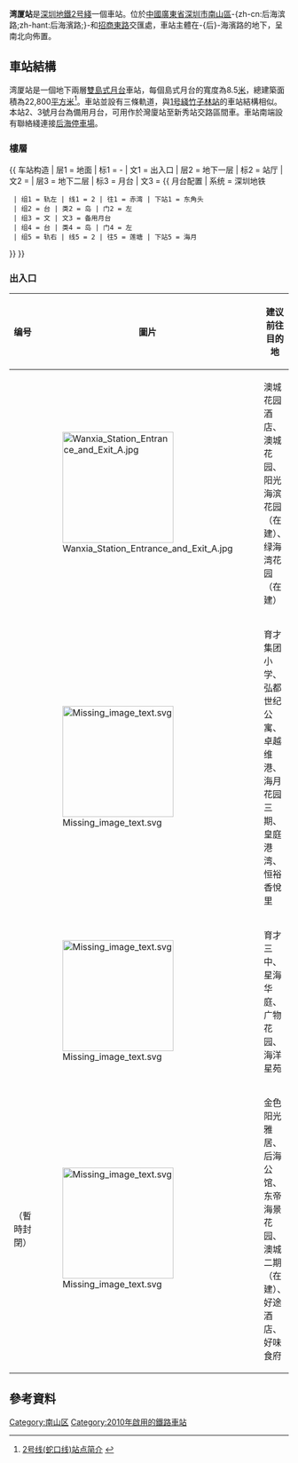 {{noteTA
|G1=Transport
}}
{{Infobox station
|name=湾厦
|eng_name=Wanxia
|engtrans=
|livery=#98FB98
|namecolour=black
|linecolour={{深圳地铁色彩|2}}
|image=Wanxia Station Platform.jpg
|address={{CHN}}[[廣東省|廣東省]][[深圳市|深圳市]][[南山區_(深圳市)|南山區]]-{后}-海濱路與[[招商東路|招商東路]]交界
|coordinates={{coord|22|29|36|N|113|56|19|E|display=it|type:railwaystation}}
|map=
|colour={{colorbox|#98FB98}} 淺綠色
|line={{深圳地鐵|2|sl}}
|hours=
|opened=2010年12月28日
|services= {{Adjacent stations|system=Shenzhen Metro |line1=2|left1=東角頭|right1=海月}}
|structure=地下車站
|platformtype=2個[[島式月台|島式月台]]
|platform=2
|exits=4
|route_map = {{Routemap|inline=yes|legend=no|map=
\\\utSTRf!~MFADEg\\utSTRg!~MFADEg~~{{RoutemapRoute|Licon=U|{{站|海月}}}}
\\\utABZg2\utENDEa!~utSTRc3!~utSTRc2\utABZg3
\\\utSTR!~utSTRc1\utABZg+14\utSTR!~utSTRc4
\\\utSTR+BSl\utSTR+BSlr!~num2r\utSTR+BSr!~num4r
\\\utSTR+BSl!~num1l\utSTR+BSlr!~num3l\utSTR+BSr~~'''B2'''
\\\utSTRc2\utSTR!~utSTRc2\utABZg3\utSTR\
\\\utSTR3!~utSTR3+1!~utSTRc2\utSTR3!~utSTRc2\utSTR
\\\utSTR+1\utSTR+1!~utSTRc4\utENDEa!~utSTRc4\utABZg3\
\\\utSTR\utSTR\utABZg+1\utSTRg!~utSTRc4\
\\\utSTRf\utABZg2\utABZg3\utSTR\~~{{RoutemapRoute|Licon=R|后海停车场}}
\\\utSTR\utABZg+1\utABZg+4\utSTR\
\\\utSTR\utSTR\utSTR2\utSTR3!~utÜWu3\
\\\utSTR\utSTR2\utSTR3+1!~utÜWu1!~utÜWu3\utSTR2+4\utSTRc3
\\\utSTR\utSTR+1!~utÜWu1\utSTR2+4\utSTRc1\utSTR1+4!~utSTRc3!~MFADEfq
\\\utSTRf!~MFADEf\utSTRg!~MFADEf\utSTRc1\utSTR1+4!~MFADEfq\~~{{RoutemapRoute|Licon=D|{{站|东角头}}}}
|bottom=† 路線圖不按真實比例
}}}}
'''湾厦站'''是[[深圳地鐵|深圳地鐵]][[深圳地鐵2号綫|2号綫]]一個車站。位於[[中華人民共和國|中國]][[廣東省|廣東省]][[深圳市|深圳市]][[南山區_(深圳市)|南山區]]-{zh-cn:后海滨路;zh-hant:后海濱路;}-和[[招商東路|招商東路]]交匯處，車站主體在-{后}-海濱路的地下，呈南北向佈置。

==車站結構==
湾厦站是一個地下兩層[[雙島式月台|雙島式月台]]車站，每個島式月台的寬度為8.5[[米_(單位)|米]]，總建築面積為22,800[[平方米|平方米]]<ref>[http://www.szmc.net/02constuction/pop.jsp?infoID=326 2号线(蛇口线)站点简介] {{webarchive|url=https://web.archive.org/web/20100206214946/http://www.szmc.net/02constuction/pop.jsp?infoID=326 |date=2010-02-06 }}</ref>。車站並設有三條軌道，與[[深圳地鐵1号綫|1号綫]][[竹子林站|竹子林站]]的車站結構相似。本站2、3號月台為備用月台，可用作於灣廈站至新秀站交路區間車。車站南端設有聯絡綫連接[[后海停車場|后海停車場]]。
===樓層===
{{ 车站构造
| 层1 = 地面 | 标1 = -
| 文1 = 出入口
| 层2 = 地下一层 | 标2 = 站厅
| 文2 = {{spml|站厅|售票机|出入口{{small|（B出入口连接恒裕香悦里地下一层）}}}}
| 层3 = 地下二层 | 标3 = 月台
| 文3 = {{ 月台配置 | 系统 = 深圳地铁
  | 组1 = 轨左 | 线1 = 2 | 往1 = 赤湾 | 下站1 = 东角头
  | 组2 = 台 | 类2 = 岛 | 门2 = 左
  | 组3 = 文 | 文3 = 备用月台
  | 组4 = 台 | 类4 = 岛 | 门4 = 左
  | 组5 = 轨右 | 线5 = 2 | 往5 = 莲塘 | 下站5 = 海月
}}
}}

{{gallery
| File:Wanxia Station Concourse and Painting.jpg|站廳及壁畫
}}

===出入口===
{| class="wikitable"
|-
! 编号 !! 圖片 !! 建议前往目的地
|-
| {{港鐵出口|A}} || [[File:Wanxia_Station_Entrance_and_Exit_A.jpg|200px]] || 澳城花园酒店、澳城花园、阳光海滨花园（在建）、绿海湾花园（在建）
|-
| {{港鐵出口|B}} || [[File:Missing_image_text.svg|200px]] || 育才集团小学、弘都世纪公寓、卓越维港、海月花园三期、皇庭港湾、恒裕香悅里
|-
| {{港鐵出口|C}} || [[File:Missing_image_text.svg|200px]] ||育才三中、星海华庭、广物花园、海洋星苑
|-
|{{港鐵出口|D}}（暫時封閉） || [[File:Missing_image_text.svg|200px]] || 金色阳光雅居、后海公馆、东帝海景花园、澳城二期（在建）、好途酒店、好味食府
|}

==參考資料==
{{Reflist}}
{{深圳地鐵2號線車站}}
{{深圳地鐵車站列表|SZM}}

[[Category:南山区|Category:南山区]]
[[Category:2010年啟用的鐵路車站|Category:2010年啟用的鐵路車站]]